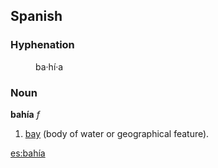 ==Spanish==
===Hyphenation===
:ba&middot;hí&middot;a

===Noun===
'''bahía''' ''f''

# [[bay]] (body of water or geographical feature).

[[es:bahía]]